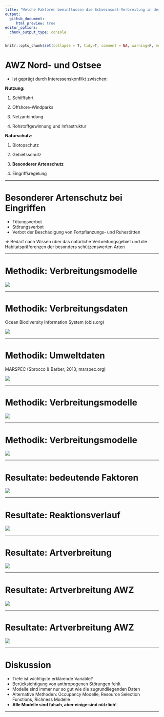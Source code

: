 ```yaml
---
title: "Welche Faktoren beeinflussen die Schweinswal-Verbreitung in der AWZ der Nord- und Ostsee?"
output: 
  github_document:
     html_preview: true
editor_options: 
  chunk_output_type: console
---
```

<!--
output: 
  word_document
-->

```r
knitr::opts_chunk$set(collapse = T, tidy=T, comment = NA, warning=F, message=F, eval=T, echo=F, fig.path="figures/", dpi = 1000)
```

# AWZ Nord- und Ostsee

- ist geprägt durch Interessenskonflikt zwischen:

<div class = "row">
<div class = "col-md-6">
**Nutzung:**

1. Schifffahrt

1. Offshore-Windparks

1. Netzanbindung

1. Rohstoffgewinnung und Infrastruktur
</div>
<div class = "col-md-6">
**Naturschutz:**

1. Biotopschutz <!-- ... -->

1. Gebietsschutz <!--(6 Naturschutzgebiete)-->

1. **Besonderer Artenschutz** <!--(Schweinswal, Seehund und Kegelrobbe)-->

1. Eingriffsregelung <!-- ... -->
</div>
</div>

---

# Besonderer Artenschutz bei Eingriffen

- Tötungsverbot
- Störungsverbot
- Verbot der Beschädigung von Fortpflanzungs- und Ruhestätten

=> Bedarf nach Wissen über das natürliche Verbreitungsgebiet und die Habitatspräferenzen der besonders schützenswerten Arten

---

# Methodik: Verbreitungsmodelle

<img src="figures/SDM-schematic01.png">

---

# Methodik: Verbreitungsdaten

Ocean Biodiversity Information System (obis.org)

<!-- <img src="figures/phocoena.jpg"> -->
<img src="figures/pho_pho_occ.png">

---

# Methodik: Umweltdaten

MARSPEC (Sbrocco & Barber, 2013; marspec.org)

<img src="figures/env_all.png">

---

# Methodik: Verbreitungsmodelle

<img src="figures/SDM-schematic02.png">

---

# Methodik: Verbreitungsmodelle

<img src="figures/SDM-schematic.png">

---

# Resultate: bedeutende Faktoren

<img src="figures/rel_inf_gbm.png">

---

# Resultate: Reaktionsverlauf

<img src="figures/partial_response.png">

---

# Resultate: Artverbreitung

<img src="figures/pho_pho_prob_all.png">

---

# Resultate: Artverbreitung AWZ

<img src="figures/pho_pho_prob.png">

---

# Resultate: Artverbreitung AWZ

<img src="figures/pho_pho_bin.png">

---

# Diskussion

- Tiefe ist wichtigste erklärende Variable?
- Berücksichtigung von anthropogenen Störungen fehlt
- Modelle sind immer nur so gut wie die zugrundliegenden Daten
- Alternative Methoden: Occupancy Modelle, Resource Selection Functions, Richness Modelle
- **Alle Modelle sind falsch, aber einige sind nützlich!**

---
